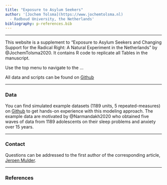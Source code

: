 ```yaml
---
title: "Exposure to Asylum Seekers"
author: '[Jochem Tolsma](https://www.jochemtolsma.nl)
  - Radboud University, the Netherlands'
bibliography: p-references.bib
---
```


----

This website is a supplement to "Exposure to Asylum Seekers and Changing Support for the Radical Right: A Natural Experiment in the Netherlands" by @JochemTolsma2020. It contains R code to replicate all Tables in the manuscript. 

Use the top menu to navigate to the ...

All data and scripts can be found on [Github]()

----

### Data
You can find simulated example datasets (1189 units, 5 repeated-measures) on [Github](https://github.com/ellenhamaker/RI-CLPM/tree/master/data) to get hands-on experience with this modeling approach. The example data are motivated by @Narmandakh2020 who obtained five waves of data from 1189 adolescents on their sleep problems and anxiety over 15 years.

----

### Contact
Questions can be addressed to the first author of the corresponding article, [Jeroen Mulder](mailto:j.d.mulder@uu.nl). 

----

### References

